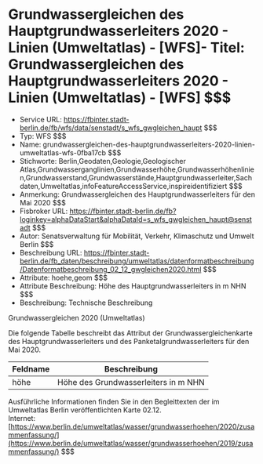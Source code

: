 # Grundwassergleichen des Hauptgrundwasserleiters 2020 - Linien (Umweltatlas) - [WFS]- Titel: Grundwassergleichen des Hauptgrundwasserleiters 2020 - Linien (Umweltatlas) - [WFS] $$$
- Service URL: https://fbinter.stadt-berlin.de/fb/wfs/data/senstadt/s_wfs_gwgleichen_haupt $$$
- Typ: WFS $$$
- Name: grundwassergleichen-des-hauptgrundwasserleiters-2020-linien-umweltatlas-wfs-0fba17cb $$$
- Stichworte: Berlin,Geodaten,Geologie,Geologischer Atlas,Grundwasserganglinien,Grundwasserhöhe,Grundwasserhöhenlinien,Grundwasserstand,Grundwasserstände,Hauptgrundwasserleiter,Sachdaten,Umweltatlas,infoFeatureAccessService,inspireidentifiziert $$$
- Anmerkung: Grundwassergleichen des Hauptgrundwasserleiters für den Mai 2020 $$$
- Fisbroker URL: https://fbinter.stadt-berlin.de/fb?loginkey=alphaDataStart&alphaDataId=s_wfs_gwgleichen_haupt@senstadt $$$
- Autor: Senatsverwaltung für Mobilität, Verkehr, Klimaschutz und Umwelt Berlin $$$
- Beschreibung URL: https://fbinter.stadt-berlin.de/fb_daten/beschreibung/umweltatlas/datenformatbeschreibung/Datenformatbeschreibung_02_12_gwgleichen2020.html $$$
- Attribute: hoehe,geom $$$
- Attribute Beschreibung: Höhe des Hauptgrundwasserleiters in m NHN $$$
- Beschreibung: Technische Beschreibung 

Grundwassergleichen 2020 (Umweltatlas)

Die folgende Tabelle beschreibt das Attribut der Grundwassergleichenkarte des Hauptgrundwasserleiters und des Panketalgrundwasserleiters für den Mai 2020.

| **Feldname** | **Beschreibung**                     |
| ------------ | ------------------------------------ |
| höhe         | Höhe des Grundwasserleiters in m NHN |

Ausführliche Informationen finden Sie in den Begleittexten der im Umweltatlas Berlin veröffentlichten Karte 02.12.  
Internet: [https://www.berlin.de/umweltatlas/wasser/grundwasserhoehen/2020/zusammenfassung/](https://www.berlin.de/umweltatlas/wasser/grundwasserhoehen/2019/zusammenfassung/) $$$
